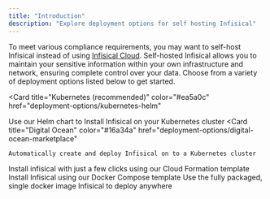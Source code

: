 ```yaml
---
title: "Introduction"
description: "Explore deployment options for self hosting Infisical"
---
```


To meet various compliance requirements, you may want to self-host Infisical instead of using [Infisical Cloud](https://app.infisical.com/).
Self-hosted Infisical allows you to maintain your sensitive information within your own infrastructure and network, ensuring complete control over your data.
Choose from a variety of deployment options listed below to get started.

<Card
  title="Kubernetes (recommended)"
  color="#ea5a0c"
  href="deployment-options/kubernetes-helm"
>
  Use our Helm chart to Install Infisical on your Kubernetes cluster
</Card>
<CardGroup cols={2}>
  <Card
    title="Digital Ocean"
    color="#16a34a"
    href="deployment-options/digital-ocean-marketplace"
  >
    Automatically create and deploy Infisical on to a Kubernetes cluster
  </Card>
  <Card title="AWS EC2" color="#0285c7" href="deployment-options/aws-ec2">
    Install infisical with just a few clicks using our Cloud Formation template
  </Card>
  <Card
    title="Docker Compose"
    color="#0285c7"
    href="deployment-options/docker-compose"
  >
    Install Infisical using our Docker Compose template
  </Card>
  <Card
    title="Docker"
    color="#0285c7"
    href="deployment-options/standalone-infisical"
  >
    Use the fully packaged, single docker image Infisical to deploy anywhere
  </Card>
</CardGroup>
